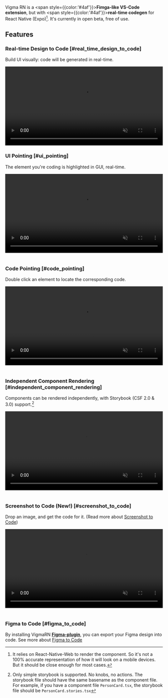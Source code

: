 
Vigma RN is a <span style={{color:'#4af'}}>**Fimga-like VS-Code extension**</span>, but with <span style={{color:'#4af'}}>**real-time codegen**</span> for React Native (Expo)[^1]. It's currently in open beta, free of use.

## Features

### Real-time Design to Code [#real_time_design_to_code]

Build UI visually: code will be generated in real-time.

<video width='100%' controls muted loop>
  <source src='/videos/PersonCard.webm' type='video/webm' />
</video>
<br />

### UI Pointing [#ui_pointing]

The element you're coding is highlighted in GUI, real-time.

<video width='100%' controls muted loop>
  <source src='/videos/UiPointing2.webm' type='video/webm' />
</video>
<br />
<br />

### Code Pointing [#code_pointing]

Double click an element to locate the corresponding code.

<video width='100%' controls muted loop>
  <source src='/videos/CodePointing.webm' type='video/webm' />
</video>
<br />
<br />

### Independent Component Rendering [#independent_component_rendering]

Components can be rendered independently, with Storybook (CSF 2.0 & 3.0) support.[^2]

<video width='100%' controls muted loop>
  <source src='/videos/storybookSupport.webm' type='video/webm' />
</video>
<br />
<br />

### Screenshot to Code (New!) [#screenshot_to_code]

Drop an image, and get the code for it. (Read more about [Screenshot to Code](/screenshot_to_code))

<video width='100%' controls muted loop>
  <source src='/videos/ScreenshotToCode.webm' type='video/webm' />
</video>
<br />
<br />

### Figma to Code [#figma_to_code]

By installing VigmaRN [**Figma-plugin**](https://www.figma.com/community/plugin/1260477949715606742/vigma-rn), you can export your Figma design into code. See more about [Figma to Code](/more/figma_to_code)

[^1]: It relies on React-Native-Web to render the component. So it's not a 100% accurate representation of how it will look on a mobile devices. But it should be close enough for most cases.
[^2]: Only simple storybook is supported. No knobs, no actions. The storybook file should have the same basename as the component file. For example, if you have a component file `PersonCard.tsx`, the storybook file should be `PersonCard.stories.tsx`
